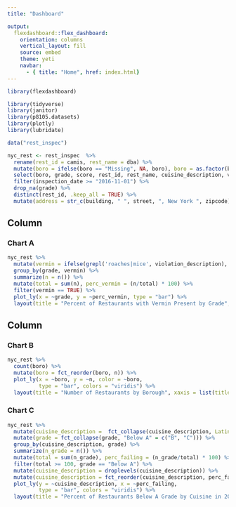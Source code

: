 ```yaml
---
title: "Dashboard"

output: 
  flexdashboard::flex_dashboard:
    orientation: columns
    vertical_layout: fill
    source: embed
    theme: yeti
    navbar:
      - { title: "Home", href: index.html}
---
```


```r
library(flexdashboard)
```

```r
library(tidyverse)
library(janitor)
library(p8105.datasets)
library(plotly)
library(lubridate)
```

```r
data("rest_inspec")

nyc_rest <- rest_inspec  %>%
  rename(rest_id = camis, rest_name = dba) %>%
  mutate(boro = ifelse(boro == "Missing", NA, boro), boro = as.factor(boro), grade = factor(grade, labels = c("A", "B", "C", "P", "Z", "Not Yet Graded")), cuisine_description = as_factor(cuisine_description)) %>%
  select(boro, grade, score, rest_id, rest_name, cuisine_description, violation_description, violation_code, street, building, zipcode, inspection_date) %>%
  filter(inspection_date >= "2016-11-01") %>%
  drop_na(grade) %>%
  distinct(rest_id, .keep_all = TRUE) %>%
  mutate(address = str_c(building, " ", street, ", New York ", zipcode))
```


Column {data-width=650}
-----------------------------------------------------------------------

### Chart A
```r
nyc_rest %>%
  mutate(vermin = ifelse(grepl('roaches|mice', violation_description), TRUE, FALSE)) %>%
  group_by(grade, vermin) %>%
  summarize(n = n()) %>%
  mutate(total = sum(n), perc_vermin = (n/total) * 100) %>%
  filter(vermin == TRUE) %>%
  plot_ly(x = ~grade, y = ~perc_vermin, type = "bar") %>%
  layout(title = "Percent of Restaurants with Vermin Present by Grade", xaxis = list(title ="Restaurant Grade"), yaxis = list(title = "% of Restaurants with Cockroaches or Rats Present"))
```


Column {data-width=350}
-----------------------------------------------------------------------

### Chart B

```r
nyc_rest %>%
  count(boro) %>%
  mutate(boro = fct_reorder(boro, n)) %>%
  plot_ly(x = ~boro, y = ~n, color = ~boro, 
          type = "bar", colors = "viridis") %>%
  layout(title = "Number of Restaurants by Borough", xaxis = list(title ="Borough"), yaxis = list(title = "Number of Restaurants"))
```

### Chart C

```r
nyc_rest %>%
  mutate(cuisine_description =  fct_collapse(cuisine_description, Latin = c("Latin (Cuban, Dominican, Puerto Rican, South & Central American)", "Peruvian"), Drink = "Bottled beverages, including water, sodas, juices, etc.", Sandwich = c("Sandwiches", "Sandwiches/Salads/Mixed Buffet"))) %>%
  mutate(grade = fct_collapse(grade, "Below A" = c("B", "C"))) %>%
  group_by(cuisine_description, grade) %>%
  summarize(n_grade = n()) %>%
  mutate(total = sum(n_grade), perc_failing = (n_grade/total) * 100) %>%
  filter(total >= 100, grade == "Below A") %>%
  mutate(cuisine_description = droplevels(cuisine_description)) %>%
  mutate(cuisine_description = fct_reorder(cuisine_description, perc_failing)) %>%
  plot_ly(y = ~cuisine_description, x = ~perc_failing,
          type = "bar", colors = "viridis") %>%
  layout(title = "Percent of Restaurants Below A Grade by Cuisine in 2017", xaxis = list(title ="% of Restaurants Below A"), yaxis = list(title = "Cuisine Type"))
```

